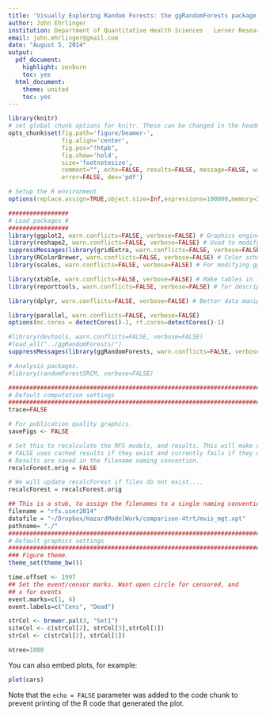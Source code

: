 ```yaml
---
title: 'Visually Exploring Random Forests: the ggRandomForests package'
author: John Ehrlinger  
institution: Department of Quantitative Health Sciences   Lerner Research Institute    Cleveland Clinic   
email: john.ehrlinger@gmail.com    
date: "August 5, 2014"
output:
  pdf_document:
    highlight: zenburn
    toc: yes
  html_document:
    theme: united
    toc: yes
---
```


```r
library(knitr)
# set global chunk options for knitr. These can be changed in the header for each individual R code chunk
opts_chunk$set(fig.path='figure/beamer-', 
               fig.align='center',
               fig.pos="!htpb",
               fig.show='hold', 
               size='footnotesize',
               comment="", echo=FALSE, results=FALSE, message=FALSE, warnings=FALSE,
               error=FALSE, dev='pdf')

# Setup the R environment
options(replace.assign=TRUE,object.size=Inf,expressions=100000,memory=Inf, width=100)

#################
# Load_packages #
#################
library(ggplot2, warn.conflicts=FALSE, verbose=FALSE) # Graphics engine for generating all types of plots
library(reshape2, warn.conflicts=FALSE, verbose=FALSE) # Used to modify the data for plotting
suppressMessages(library(gridExtra, warn.conflicts=FALSE, verbose=FALSE)) # for combined ggplots
library(RColorBrewer, warn.conflicts=FALSE, verbose=FALSE) # Color schemes
library(scales, warn.conflicts=FALSE, verbose=FALSE) # For modifying ggplot

library(xtable, warn.conflicts=FALSE, verbose=FALSE) # Make tables in latex
library(reporttools, warn.conflicts=FALSE, verbose=FALSE) # for descriptive stats

library(dplyr, warn.conflicts=FALSE, verbose=FALSE) # Better data manipulations

library(parallel, warn.conflicts=FALSE, verbose=FALSE)
options(mc.cores = detectCores()-1, rf.cores=detectCores()-1)

#library(devtools, warn.conflicts=FALSE, verbose=FALSE)
#load_all("../ggRandomForests/")
suppressMessages(library(ggRandomForests, warn.conflicts=FALSE, verbose=FALSE))

# Analysis packages.
#library(randomForestSRCM, verbose=FALSE) 

#######################################################################################################
# Default computation settings
#######################################################################################################
trace=FALSE

# For publication quality graphics.
saveFigs <- FALSE

# Set this to recalculate the RFS models, and results. THis will make compiling take much longer.
# FALSE uses cached results if they exist and currently fails if they do not. 
# Results are saved in the filename naming convention.
recalcForest.orig = FALSE

# We will update recalcForest if files do not exist....
recalcForest = recalcForest.orig

## This is a stub, to assign the filenames to a single naming convention
filename = "rfs.user2014"
datafile = "~/Dropbox/HazardModelWork/comparison-4trt/mvis_mgt.xpt"
pathname= "./"
#######################################################################################################
# Default graphics settings
#######################################################################################################
### Figure theme. 
theme_set(theme_bw())

time.offset <- 1997
## Set the event/censor marks. Want open circle for censored, and 
## x for events 
event.marks=c(1, 4)
event.labels=c("Cens", "Dead")

strCol <- brewer.pal(3, "Set1")
siteCol <- c(strCol[2], strCol[3],strCol[1])
strCol <- c(strCol[2], strCol[1])

ntree=1000

```

You can also embed plots, for example:

```r
plot(cars)
```

Note that the `echo = FALSE` parameter was added to the code chunk to prevent printing of the R code that generated the plot.
